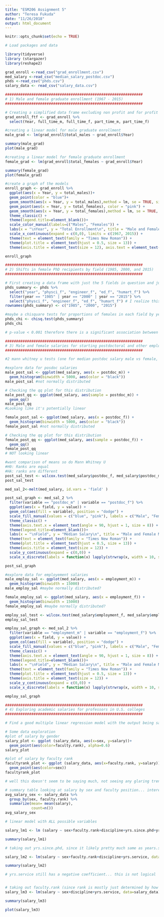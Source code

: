 ```yaml
---
title: "ESM206 Assignment 5"
author: "Teresa Fukuda"
date: "11/26/2018"
output: html_document
---
```


```r
knitr::opts_chunk$set(echo = TRUE)
```

```r
# Load packages and data

library(tidyverse)
library (stargazer)
library(reshape2)

grad_enroll <-read_csv("grad_enrollment.csv")
med_salary <-read_csv("median_salary_postdoc.csv")
phds <-read_csv("phds.csv")
salary_data <- read_csv("salary_data.csv")

```

```r
###############################################################
# 1) Male and female graduate enrollment (1967 - 2015)
###############################################################

# Creating a simplified data frame excluding non profit and for profit schools as well as irrelavent totals
grad_enroll_ftf <- grad_enroll %>% 
  select(Year, full_time_m, full_time_f, part_time_m, part_time_f)

#creating a linear model for male graduate enrollment
male_grad <- lm(grad_enroll$total_males ~ grad_enroll$Year)

summary(male_grad)
plot(male_grad)

#creating a linear model for female graduate enrollment
female_grad <- lm(grad_enroll$total_females ~ grad_enroll$Year)

summary(female_grad)
plot(female_grad)

#create a graph of the models
enroll_graph <- grad_enroll %>% 
  ggplot(aes(x = Year, y = total_males))+
  geom_point(color = "blue")+
  geom_smooth(aes(x = Year, y = total_males),method = lm, se = TRUE, size = 0.5, color = "gray20") + #plots the linear model with a confidence interval (se)
  geom_point(aes(x = Year, y = total_females), color = "pink") +
  geom_smooth(aes(x = Year, y = total_females),method = lm, se = TRUE, size = 0.5, color = "gray20")+
  theme_classic() +
  theme(legend.title=element_blank())+
  scale_color_manual(labels=c("Males", "Females")) +
  labs(x = "\nYear", y = "Total Enrollment\n", title = "Male and Female Graduate Enrollment (1967-2015)") +
  scale_x_continuous(expand = c(0,0), limits = c(1967, 2015)) +
  theme(text = element_text(family = "Times New Roman")) + 
  theme(plot.title = element_text(hjust = 0.5, size = 13)) +
  theme(axis.title = element_text(size = 12), axis.text = element_text(size = 10))

enroll_graph

```

```r
###############################################################
# 2) Shifts in female PhD recipients by field (1985, 2000, and 2015)
###############################################################

# First creating a data frame with just the 5 fields in question and just the 3 years of interest.
phds_summary <- phds %>%
  select("year", "physci_f", "engineer_f", "ed_f", "humart_f") %>% 
  filter(year == "1985" | year == "2000" | year == "2015") %>% 
  select("physci_f", "engineer_f", "ed_f", "humart_f") # I realize this line of code is redundant, but just put it in for my own understanding of the order in which things occurred.
rownames(phds_summary) <- c("1985", "2000", "2015")

#maybe a chisquare tests for proportions of females in each field by year
phds_chi <- chisq.test(phds_summary)
phds_chi

# p-value < 0.001 therefore there is a significant association between the year a degree was awarded and the number of PhDs awarded to women in that year (X^2 = 2073, *p* , 0.001)
```

```r
###############################################################
# 3) Male and female salaries for starting postdoctoral and other employment positions (2015)
###############################################################

#2 mann whitney u tests (one for median postdoc salary male vs female, one for median other employment male vs female)

#explore data for posdoc salaries
male_post_sal <- ggplot(med_salary, aes(x = postdoc_m)) +
  geom_histogram(binwidth = 5000, aes(color = "black"))
male_post_sal #not normally distributed

# Checking the qq plot for this distribution
male_post_qq <- ggplot(med_salary, aes(sample = postdoc_m)) +
  geom_qq()
male_post_qq
#Looking like it's potentially linear

female_post_sal <- ggplot(med_salary, aes(x = postdoc_f)) +
  geom_histogram(binwidth = 5000, aes(color = "black"))
female_post_sal #not normally distributed

# Checking the qq plot for this distribution
female_post_qq <- ggplot(med_salary, aes(sample = postdoc_f)) +
  geom_qq()
female_post_qq
# NOT looking linear

#want comparison of means so do Mann Whitney U
#H0: Ranks are equal
#HA: ranks are different
post_sal_test <- wilcox.test(med_salary$postdoc_f, med_salary$postdoc_m)
post_sal_test

med_sal_2<-melt(med_salary, id.vars = 'field' )

post_sal_graph <- med_sal_2 %>%  
  filter(variable == "postdoc_m" | variable == "postdoc_f") %>% 
  ggplot(aes(x = field, y = value)) +
  geom_col(aes(fill = variable), position = "dodge") +
  scale_fill_manual(values = c("blue", "pink"), labels = c("Male", "Female")) +
  theme_classic() +
  theme(axis.text.x = element_text(angle = 90, hjust = 1, size = 8)) +
  theme(legend.title=element_blank())+
  labs(x = "\nField", y = "Median Salary\n", title = "Male and Female Median Postdoc Salaries 2015") +
  theme(text = element_text(family = "Times New Roman")) + 
  theme(plot.title = element_text(hjust = 0.5, size = 13)) +
  theme(axis.title = element_text(size = 12)) +
  scale_y_continuous(expand = c(0,0)) +
  scale_x_discrete(labels = function(x) lapply(strwrap(x, width = 10, simplify = FALSE), paste, collapse="\n"))

post_sal_graph

#explore data for employement salaries
male_employ_sal <- ggplot(med_salary, aes(x = employment_m)) +
  geom_histogram(binwidth = 15000)
male_employ_sal #maybe normally distributed?

female_employ_sal <- ggplot(med_salary, aes(x = employment_f)) +
  geom_histogram(binwidth = 15000)
female_employ_sal #maybe normally distributed?

employ_sal_test <- wilcox.test(med_salary$employment_f, med_salary$employment_m)
employ_sal_test

employ_sal_graph <- med_sal_2 %>%  
  filter(variable == "employment_m" | variable == "employment_f") %>% 
  ggplot(aes(x = field, y = value)) +
  geom_col(aes(fill = variable), position = "dodge") +
  scale_fill_manual(values = c("blue", "pink"), labels = c("Male", "Female")) +
  theme_classic() +
  theme(axis.text.x = element_text(angle = 90, hjust = 1, size = 8)) +
  theme(legend.title=element_blank())+
  labs(x = "\nField", y = "Median Salary\n", title = "Male and Female Median non Postdoc Salaries 2015") +
  theme(text = element_text(family = "Times New Roman")) + 
  theme(plot.title = element_text(hjust = 0.5, size = 13)) +
  theme(axis.title = element_text(size = 12)) +
  scale_y_continuous(expand = c(0,0)) +
  scale_x_discrete(labels = function(x) lapply(strwrap(x, width = 10, simplify = FALSE), paste, collapse="\n"))

employ_sal_graph
```

```r
###############################################################
# 4) Exploring academic salaries for professors in U.S. colleges
###############################################################

# Find a good multiple linear regression model with the output being salary, and the variables (some combination of) sex, discipline, rank, years of service, years since phd 

# Some data exploration 
#plot of salary by gender
salary_plot <- ggplot (salary_data, aes(x=sex, y=salary))+
  geom_point(aes(color=faculty.rank), alpha=0.6)
salary_plot

#plot of salary by faculty rank
facultyrank_plot <- ggplot (salary_data, aes(x=faculty.rank, y=salary))+
  geom_point(aes(color=sex))
facultyrank_plot

# well this doesn't seem to be saying much, not seeing any glaring trends here

# summary table looking at salary by sex and faculty position... interesting? maybe.
avg_salary_sex <- salary_data %>% 
  group_by(sex, faculty.rank) %>% 
  summarize(mean= mean(salary),
            count=n())
avg_salary_sex

# linear model with ALL possible variables

salary_lm1 <- lm (salary ~ sex+faculty.rank+discipline+yrs.since.phd+yrs.service, data=salary_data)

summary(salary_lm1)

# taking out yrs.since.phd, since it likely pretty much same as years.service; also makes no sense that the years of service would have a negative coefficient

salary_lm2 <- lm(salary ~ sex+faculty.rank+discipline+yrs.service, data=salary_data)

summary(salary_lm2)

# yrs.service still has a negative coefficient... this is not logical


# taking out faculty.rank (since rank is mostly just determined by how long they are there?)
salary_lm3 <- lm(salary ~ sex+discipline+yrs.service, data=salary_data)

summary(salary_lm3)

plot(salary_lm3)

```

